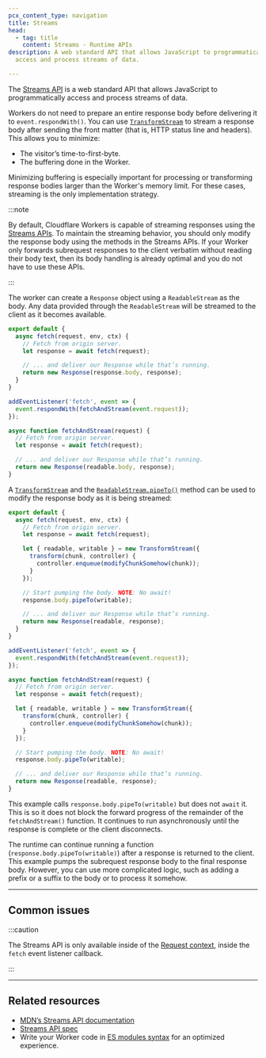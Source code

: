 ```yaml
---
pcx_content_type: navigation
title: Streams
head:
  - tag: title
    content: Streams - Runtime APIs
description: A web standard API that allows JavaScript to programmatically
  access and process streams of data.

---
```



The [Streams API](https://developer.mozilla.org/en-US/docs/Web/API/Streams_API) is a web standard API that allows JavaScript to programmatically access and process streams of data.

<DirectoryListing />

Workers do not need to prepare an entire response body before delivering it to `event.respondWith()`. You can use [`TransformStream`](/workers/runtime-apis/streams/transformstream/) to stream a response body after sending the front matter (that is, HTTP status line and headers). This allows you to minimize:

* The visitor’s time-to-first-byte.
* The buffering done in the Worker.

Minimizing buffering is especially important for processing or transforming response bodies larger than the Worker's memory limit. For these cases, streaming is the only implementation strategy.

:::note


By default, Cloudflare Workers is capable of streaming responses using the [Streams APIs](https://developer.mozilla.org/en-US/docs/Web/API/Streams_API). To maintain the streaming behavior, you should only modify the response body using the methods in the Streams APIs. If your Worker only forwards subrequest responses to the client verbatim without reading their body text, then its body handling is already optimal and you do not have to use these APIs.


:::

The worker can create a `Response` object using a `ReadableStream` as the body. Any data provided through the
`ReadableStream` will be streamed to the client as it becomes available.

<Tabs> <TabItem label="Module Worker" icon="seti:javascript">

```js
export default {
  async fetch(request, env, ctx) {
    // Fetch from origin server.
    let response = await fetch(request);

    // ... and deliver our Response while that’s running.
    return new Response(response.body, response);
  }
}
```

</TabItem> <TabItem label="Service Worker" icon="seti:javascript">

```js
addEventListener('fetch', event => {
  event.respondWith(fetchAndStream(event.request));
});

async function fetchAndStream(request) {
  // Fetch from origin server.
  let response = await fetch(request);

  // ... and deliver our Response while that’s running.
  return new Response(readable.body, response);
}
```

</TabItem> </Tabs>

A [`TransformStream`](/workers/runtime-apis/streams/transformstream/) and the [`ReadableStream.pipeTo()`](/workers/runtime-apis/streams/readablestream/#methods) method can be used to modify the response body as it is being streamed:

<Tabs> <TabItem label="Module Worker" icon="seti:javascript">

```js
export default {
  async fetch(request, env, ctx) {
    // Fetch from origin server.
    let response = await fetch(request);

    let { readable, writable } = new TransformStream({
      transform(chunk, controller) {
        controller.enqueue(modifyChunkSomehow(chunk));
      }
    });

    // Start pumping the body. NOTE: No await!
    response.body.pipeTo(writable);

    // ... and deliver our Response while that’s running.
    return new Response(readable, response);
  }
}
```

</TabItem> <TabItem label="Service Worker" icon="seti:javascript">

```js
addEventListener('fetch', event => {
  event.respondWith(fetchAndStream(event.request));
});

async function fetchAndStream(request) {
  // Fetch from origin server.
  let response = await fetch(request);

  let { readable, writable } = new TransformStream({
    transform(chunk, controller) {
      controller.enqueue(modifyChunkSomehow(chunk));
    }
  });

  // Start pumping the body. NOTE: No await!
  response.body.pipeTo(writable);

  // ... and deliver our Response while that’s running.
  return new Response(readable, response);
}
```

</TabItem> </Tabs>

This example calls `response.body.pipeTo(writable)` but does not `await` it. This is so it does not block the forward progress of the remainder of the `fetchAndStream()` function. It continues to run asynchronously until the response is complete or the client disconnects.

The runtime can continue running a function (`response.body.pipeTo(writable)`) after a response is returned to the client. This example pumps the subrequest response body to the final response body. However, you can use more complicated logic, such as adding a prefix or a suffix to the body or to process it somehow.

***

## Common issues

:::caution


The Streams API is only available inside of the [Request context](/workers/runtime-apis/request/), inside the `fetch` event listener callback.


:::

***

## Related resources

* [MDN’s Streams API documentation](https://developer.mozilla.org/en-US/docs/Web/API/Streams_API)
* [Streams API spec](https://streams.spec.whatwg.org/)
* Write your Worker code in [ES modules syntax](/workers/reference/migrate-to-module-workers/) for an optimized experience.
